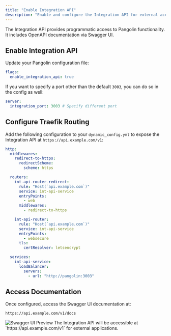 ```yaml
---
title: "Enable Integration API"
description: "Enable and configure the Integration API for external access"
---
```


The Integration API provides programmatic access to Pangolin functionality. It includes OpenAPI documentation via Swagger UI.

## Enable Integration API

Update your Pangolin configuration file:

```yaml title="config.yml"
flags:
  enable_integration_api: true
```

If you want to specify a port other than the default `3003`, you can do so in the config as well:

```yaml title="config.yml"
server:
  integration_port: 3003 # Specify different port
```

## Configure Traefik Routing

Add the following configuration to your `dynamic_config.yml` to expose the Integration API at `https://api.example.com/v1`:

```yaml title="dynamic_config.yml"
http:
  middlewares:
    redirect-to-https:
      redirectScheme:
        scheme: https

  routers:
    int-api-router-redirect:
      rule: "Host(`api.example.com`)"
      service: int-api-service
      entryPoints:
        - web
      middlewares:
        - redirect-to-https

    int-api-router:
      rule: "Host(`api.example.com`)"
      service: int-api-service
      entryPoints:
        - websecure
      tls:
        certResolver: letsencrypt

  services:
    int-api-service:
      loadBalancer:
        servers:
          - url: "http://pangolin:3003"
```

## Access Documentation

Once configured, access the Swagger UI documentation at:

```
https://api.example.com/v1/docs
```

<Frame caption="Swagger UI documentation interface">
<img src="/images/swagger.png" alt="Swagger UI Preview"/>
</Frame>

<Note>
The Integration API will be accessible at `https://api.example.com/v1` for external applications.
</Note>
